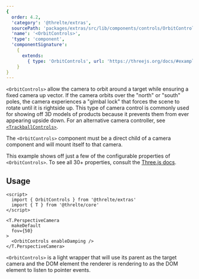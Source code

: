 ```yaml
---
{
  order: 4.2,
  'category': '@threlte/extras',
  sourcePath: 'packages/extras/src/lib/components/controls/OrbitControls/OrbitControls.svelte',
  'name': '<OrbitControls>',
  'type': 'component',
  'componentSignature':
    {
      extends:
        { type: 'OrbitControls', url: 'https://threejs.org/docs/#examples/controls/OrbitControls' }
    }
}
---
```


`<OrbitControls>` allow the camera to orbit around a target while ensuring a
fixed camera up vector. If the camera orbits over the "north" or "south" poles,
the camera experiences a "gimbal lock" that forces the scene to rotate until it
is rightside up. This type of camera control is commonly used for showing off 3D
models of products because it prevents them from ever appearing upside down. For
an alternative camera controller, see
[`<TrackballControls>`](/docs/reference/extras/trackball-controls).

The `<OrbitControls>` component must be a direct child of a camera component and
will mount itself to that camera.

<Example
  path="extras/orbit-controls"
  iframe
/>

This example shows off just a few of the configurable properties of
`<OrbitControls>`. To see all 30+ properties, consult the [Three.js
docs](https://threejs.org/docs/#examples/en/controls/OrbitControls).

## Usage

```svelte
<script>
  import { OrbitControls } from '@threlte/extras'
  import { T } from '@threlte/core'
</script>

<T.PerspectiveCamera
  makeDefault
  fov={50}
>
  <OrbitControls enableDamping />
</T.PerspectiveCamera>
```

`<OrbitControls>` is a light wrapper that will use its parent as the target
camera and the DOM element the renderer is rendering to as the DOM element to
listen to pointer events.
